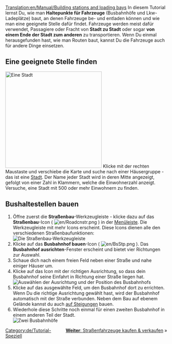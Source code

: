 [[Translation:en/Manual/Building stations and loading bays]]
{{de/Tutorial}}
In diesem Tutorial lernst Du, wie man '''Haltepunkte für Fahrzeuge''' (Busbahnhöfe und Lkw-Ladeplätze) baut, an denen Fahrzeuge be- und entladen können und wie man eine geeignete Stelle dafür findet. Fahrzeuge werden meist dafür verwendet, Passagiere oder Fracht von '''Stadt zu Stadt''' oder sogar '''von einem Ende der Stadt zum anderen''' zu transportieren. Wenn Du einmal herausgefunden hast, wie man Routen baut, kannst Du die Fahrzeuge auch für andere Dinge einsetzen.

== Eine geeignete Stelle finden ==
[[File:en/tutorial bus 1.png|thumb|300px|left|Eine Stadt]]
Klicke mit der rechten Maustaste und verschiebe die Karte und suche nach einer Häusergruppe - das ist eine [[de/Manual/Stadt|Stadt]]. Der Name jeder Stadt wird in deren Mitte angezeigt, gefolgt von einer Zahl in Klammern, welche die Einwohnerzahl anzeigt. Versuche, eine Stadt mit 500 oder mehr Einwohnern zu finden.
<br clear="left" />

== Bushaltestellen bauen ==
# Öffne zuerst die '''Straßenbau'''-Werkzeugleiste - klicke dazu auf das '''Straßenbau'''-Icon ( [[File:en/Roadcnstr.png]] ) in der [[de/Manual/Spieloberfläche|Menüleiste]]. Die Werkzeugleiste mit mehr Icons erscheint. Diese Icons dienen alle den verschiedenen Straßenbaufunktionen:<br/>[[File:en/Road constructionnew.png|none|frame|Die Straßenbau-Werkzeugleiste]]
# Klicke auf das '''Busbahnhof bauen'''-Icon ( [[File:en/BsStp.png]] ). Das '''Busbahnhof ausrichten'''-Fenster erscheint und bietet vier Richtungen zur Auswahl.
# Schaue dich nach einem freien Feld neben einer Straße und nahe einiger Häuser um.
# Klicke auf das Icon mit der richtigen Ausrichtung, so dass dein Busbahnhof seine Einfahrt in Richtung einer Straße liegen hat.<br/>[[File:en/tutorial bus 2.png|frame|none|Auswählen der Ausrichtung und der Position des Busbahnhofs]]
# Klicke auf das ausgewählte Feld, um den Busbahnhof dort zu errichten. Wenn Du die richtige Ausrichtung gewählt hast, wird der Busbahnhof automatisch mit der Straße verbunden. Neben dem Bau auf ebenem Gelände kannst du auch [[de/Bau an Steigungen|auf Steigungen]] bauen.
# Wiederhole diese Schritte noch einmal für einen zweiten Busbahnhof in einem anderen Teil der Stadt.<br/>[[File:en/tutorial bus 3.png|frame|none|Zwei Busbahnhöfe]]

<span style="float: right">[[de/Manual/Straßenfahrzeuge kaufen und verkaufen|'''Weiter''': Straßenfahrzeuge kaufen & verkaufen]] &raquo;</span>

[[Category:de/Tutorial-Speziell]]